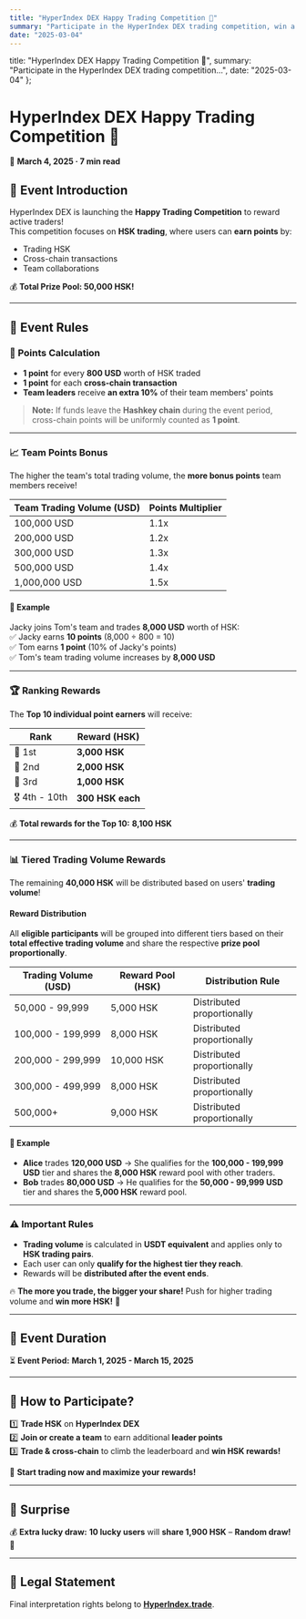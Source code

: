 ```yaml
---
title: "HyperIndex DEX Happy Trading Competition 🎁"
summary: "Participate in the HyperIndex DEX trading competition, win a total of 50,000 HSK rewards by trading HSK, cross-chain transactions, and team collaborations. Event period: March 1 to 15, 2025."
date: "2025-03-04"
---
```


  title: "HyperIndex DEX Happy Trading Competition 🎁",
  summary: "Participate in the HyperIndex DEX trading competition...",
  date: "2025-03-04"
};

# **HyperIndex DEX Happy Trading Competition 🎁**

📅 **March 4, 2025 · 7 min read**

## **📢 Event Introduction**

HyperIndex DEX is launching the **Happy Trading Competition** to reward active traders!  
This competition focuses on **HSK trading**, where users can **earn points** by:

- Trading HSK
- Cross-chain transactions
- Team collaborations

💰 **Total Prize Pool: 50,000 HSK!**

---

## **📜 Event Rules**

### **🎯 Points Calculation**

- **1 point** for every **800 USD** worth of HSK traded
- **1 point** for each **cross-chain transaction**
- **Team leaders** receive **an extra 10%** of their team members' points

> **Note:** If funds leave the **Hashkey chain** during the event period, cross-chain points will be uniformly counted as **1 point**.

---

### **📈 Team Points Bonus**

The higher the team's total trading volume, the **more bonus points** team members receive!

| **Team Trading Volume (USD)** | **Points Multiplier** |
| ----------------------------- | --------------------- |
| 100,000 USD                   | 1.1x                  |
| 200,000 USD                   | 1.2x                  |
| 300,000 USD                   | 1.3x                  |
| 500,000 USD                   | 1.4x                  |
| 1,000,000 USD                 | 1.5x                  |

#### **🌰 Example**

Jacky joins Tom's team and trades **8,000 USD** worth of HSK:  
✅ Jacky earns **10 points** (8,000 ÷ 800 = 10)  
✅ Tom earns **1 point** (10% of Jacky's points)  
✅ Tom's team trading volume increases by **8,000 USD**

---

### **🏆 Ranking Rewards**

The **Top 10 individual point earners** will receive:

| **Rank**      | **Reward (HSK)** |
| ------------- | ---------------- |
| 🥇 1st        | **3,000 HSK**    |
| 🥈 2nd        | **2,000 HSK**    |
| 🥉 3rd        | **1,000 HSK**    |
| 🎖️ 4th - 10th | **300 HSK each** |

💰 **Total rewards for the Top 10:** **8,100 HSK**

---

### **📊 Tiered Trading Volume Rewards**

The remaining **40,000 HSK** will be distributed based on users' **trading volume**!

#### **Reward Distribution**

All **eligible participants** will be grouped into different tiers based on their **total effective trading volume** and share the respective **prize pool proportionally**.

| **Trading Volume (USD)** | **Reward Pool (HSK)** | **Distribution Rule**      |
| ------------------------ | --------------------- | -------------------------- |
| 50,000 - 99,999          | 5,000 HSK             | Distributed proportionally |
| 100,000 - 199,999        | 8,000 HSK             | Distributed proportionally |
| 200,000 - 299,999        | 10,000 HSK            | Distributed proportionally |
| 300,000 - 499,999        | 8,000 HSK             | Distributed proportionally |
| 500,000+                 | 9,000 HSK             | Distributed proportionally |

#### **🌰 Example**

- **Alice** trades **120,000 USD** → She qualifies for the **100,000 - 199,999 USD** tier and shares the **8,000 HSK** reward pool with other traders.
- **Bob** trades **80,000 USD** → He qualifies for the **50,000 - 99,999 USD** tier and shares the **5,000 HSK** reward pool.

---

### **⚠️ Important Rules**

- **Trading volume** is calculated in **USDT equivalent** and applies only to **HSK trading pairs**.
- Each user can only **qualify for the highest tier they reach**.
- Rewards will be **distributed after the event ends**.

🔥 **The more you trade, the bigger your share!** Push for higher trading volume and **win more HSK!** 🚀

---

## **📅 Event Duration**

⏳ **Event Period:** **March 1, 2025 - March 15, 2025**

---

## **📌 How to Participate?**

1️⃣ **Trade HSK** on **HyperIndex DEX**  
2️⃣ **Join or create a team** to earn additional **leader points**  
3️⃣ **Trade & cross-chain** to climb the leaderboard and **win HSK rewards!**

🚀 **Start trading now and maximize your rewards!**

---

## **🎁 Surprise**

💰 **Extra lucky draw:** **10 lucky users** will **share 1,900 HSK** – **Random draw!** 🎉

---

## **📜 Legal Statement**

Final interpretation rights belong to **[HyperIndex.trade](https://hyperindex.trade)**.
